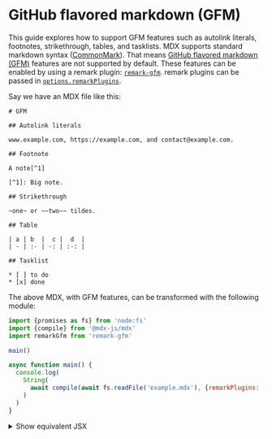 # GitHub flavored markdown (GFM)

This guide explores how to support GFM features such as autolink literals,
footnotes, strikethrough, tables, and tasklists.
MDX supports standard markdown syntax ([CommonMark][]).
That means [GitHub flavored markdown (GFM)][gfm] features are not supported by
default.
These features can be enabled by using a remark plugin:
[`remark-gfm`][remark-gfm].
remark plugins can be passed in [`options.remarkPlugins`](#).

Say we have an MDX file like this:

```mdx
# GFM

## Autolink literals

www.example.com, https://example.com, and contact@example.com.

## Footnote

A note[^1]

[^1]: Big note.

## Strikethrough

~one~ or ~~two~~ tildes.

## Table

| a | b  |  c |  d  |
| - | :- | -: | :-: |

## Tasklist

* [ ] to do
* [x] done
```

The above MDX, with GFM features, can be transformed with the following module:

```js
import {promises as fs} from 'node:fs'
import {compile} from '@mdx-js/mdx'
import remarkGfm from 'remark-gfm'

main()

async function main() {
  console.log(
    String(
      await compile(await fs.readFile('example.mdx'), {remarkPlugins: [remarkGfm]})
    )
  )
}
```

<details>
  <summary>Show equivalent JSX</summary>

  ```js
  <>
    <h1>GFM</h1>
    <h2>Autolink literals</h2>
    <p>
      <a href="http://www.example.com">www.example.com</a>,
      <a href="https://example.com">https://example.com</a>, and
      <a href="mailto:contact@example.com">contact@example.com</a>.
    </p>
    <h2>Footnote</h2>
    <p>A note<sup><a href="#user-content-fn-1" id="user-content-fnref-1" data-footnote-ref aria-describedby="footnote-label">1</a></sup></p>
    <h2>Strikethrough</h2>
    <p>
      <del>one</del> or <del>two</del> tildes.
    </p>
    <h2>Table</h2>
    <table>
      <thead>
        <tr>
          <th>a</th>
          <th align="left">b</th>
          <th align="right">c</th>
          <th align="center">d</th>
        </tr>
      </thead>
    </table>
    <h2>Tasklist</h2>
    <ul className="contains-task-list">
      <li className="task-list-item">
        <input type="checkbox" disabled /> to do
      </li>
      <li className="task-list-item">
        <input type="checkbox" checked disabled /> done
      </li>
    </ul>
    <section data-footnotes className="footnotes">
    <h2 id="footnote-label" className="sr-only">Footnotes</h2>
    <ol>
      <li id="user-content-fn-1">
        <p>
          Big note.
          <a href="#user-content-fnref-1" data-footnote-backref className="data-footnote-backref" aria-label="Back to content">↩</a>
        </p>
      </li>
    </ol>
    </section>
  </>
  ```
</details>

[commonmark]: https://commonmark.org

[gfm]: https://github.github.com/gfm/

[remark-gfm]: https://github.com/remarkjs/remark-gfm
